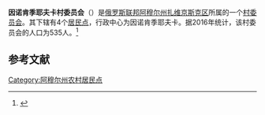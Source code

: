 {{Infobox Settlement
| official_name = 因诺肯季耶夫卡村委员会
| native_name = Иннокентьевский сельсовет
| settlement_type = [[村委员会|村委员会]]
| subdivision_type = [[国家|国家]]
| subdivision_type1 = [[俄罗斯行政区划|州]]
| subdivision_type2 = [[区_(苏联)|区]]
| subdivision_name = {{RUS}}
| subdivision_name1 = [[阿穆尔州|阿穆尔州]]
| subdivision_name2 = [[扎维京斯克区|扎维京斯克区]]
| seat_type = 行政中心
| seat = 因诺肯季耶夫卡
| population_as_of=2016
| population_footnotes = <ref name=amurstat />
| population_total = 535
| coordinates_display = inline,title
| latd = 49 | latm = 58 | lats = 20 | latNS = N
| longd = 129 | longm = 10 | longs = 37 | longEW = E
| timezone = [[雅库茨克时间|MSK+6]]
| utc_offset = +9
| blank_name = [[俄罗斯市政土地区划代码|OKTMO编码]]
| blank_info = [http://classif.spb.ru/classificators/view/tma.php?st=A&kr=1&kod=10621428 10621428]
}}
'''因诺肯季耶夫卡村委员会'''（{{lang-ru|Иннокентьевский сельсовет}}）是[[俄罗斯联邦|俄罗斯联邦]][[阿穆尔州|阿穆尔州]][[扎维京斯克区|扎维京斯克区]]所属的一个[[村委员会|村委员会]]。其下辖有4个[[居民点|居民点]]，行政中心为因诺肯季耶夫卡。据2016年统计，该村委员会的人口为535人。<ref name=amurstat>{{cite web |url=http://amurstat.gks.ru/wps/wcm/connect/rosstat_ts/amurstat/resources/d600c10043769f3eb9effbdd898fc419/07_1_4.htm |title=Оценка численности населения по городским округам, муниципальным районам, городским и сельским поселениям Амурской области на 1 января 2016 года |language=ru |accessdate=2016-04-21 |archiveurl=https://www.webcitation.org/6gvsqa6qi?url=http://amurstat.gks.ru/wps/wcm/connect/rosstat_ts/amurstat/resources/d600c10043769f3eb9effbdd898fc419/07_1_4.htm |archivedate=2016-04-21 |deadurl=yes }}</ref>

== 参考文献 ==
{{reflist}}

{{Russia-stub}}

[[Category:阿穆尔州农村居民点|Category:阿穆尔州农村居民点]]